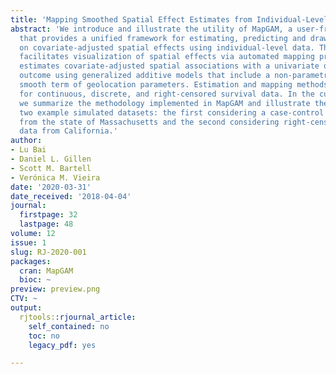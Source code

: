 ```yaml
---
title: 'Mapping Smoothed Spatial Effect Estimates from Individual-Level Data: MapGAM '
abstract: 'We introduce and illustrate the utility of MapGAM, a user-friendly R package
  that provides a unified framework for estimating, predicting and drawing inference
  on covariate-adjusted spatial effects using individual-level data. The package also
  facilitates visualization of spatial effects via automated mapping procedures. MapGAM
  estimates covariate-adjusted spatial associations with a univariate or survival
  outcome using generalized additive models that include a non-parametric bivariate
  smooth term of geolocation parameters. Estimation and mapping methods are implemented
  for continuous, discrete, and right-censored survival data. In the current manuscript,
  we summarize the methodology implemented in MapGAM and illustrate the package using
  two example simulated datasets: the first considering a case-control study design
  from the state of Massachusetts and the second considering right-censored survival
  data from California.'
author:
- Lu Bai
- Daniel L. Gillen
- Scott M. Bartell
- Verónica M. Vieira
date: '2020-03-31'
date_received: '2018-04-04'
journal:
  firstpage: 32
  lastpage: 48
volume: 12
issue: 1
slug: RJ-2020-001
packages:
  cran: MapGAM
  bioc: ~
preview: preview.png
CTV: ~
output:
  rjtools::rjournal_article:
    self_contained: no
    toc: no
    legacy_pdf: yes

---
```

